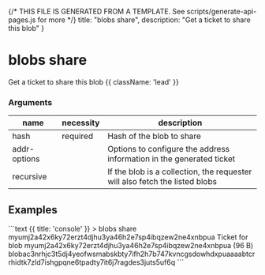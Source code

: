 {/* THIS FILE IS GENERATED FROM A TEMPLATE. See scripts/generate-api-pages.js for more */}
    title: "blobs share",
    description: "Get a ticket to share this blob"
}

<div className='not-prose mb-5'>
    <Breadcrumbs pages={[
        { name: 'API', href: '/docs/api', current: false },
        { name: 'blobs share', href: '/docs/api/blobs-share', current: true },
    ]} />
</div>

# blobs share

Get a ticket to share this blob {{ className: 'lead' }}


### Arguments

| name | necessity | description |
| ---- | --------- | ----------- |
| hash  | required | Hash of the blob to share |
| addr-options  |  | Options to configure the address information in the generated ticket |
| recursive  |  | If the blob is a collection, the requester will also fetch the listed blobs |



## Examples

<CodeGroup title="blobs share">
```text {{ title: 'console' }}
> blobs share myumj2a42x6ky72erzt4djhu3ya46h2e7sp4ibqzew2ne4xnbpua
Ticket for blob myumj2a42x6ky72erzt4djhu3ya46h2e7sp4ibqzew2ne4xnbpua (96 B)
blobac3nrhjc3t5dj4yeofwsmabskbty7ifh2h7b747kvncgsdowhdxpuaaaabtcrrhidtk7zld7ishgpqne6tpadty7it6j7ragdes3juts5uf6q
```




</CodeGroup>
